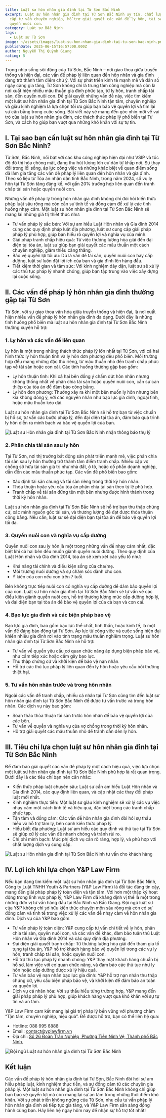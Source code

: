 ```yaml
---
title: Luật sư hôn nhân gia đình tại Từ Sơn Bắc Ninh
excerpt: Luật sư hôn nhân gia đình tại Từ Sơn Bắc Ninh uy tín, chất lượng cung
  cấp tư vấn chuyên nghiệp, hỗ trợ giải quyết các vấn đề ly hôn, tài sản và
  quyền nuôi con.
category: Luật sư Bắc Ninh
tags:
  - Luật sư Từ Sơn
image: ~/assets/images/luat-su-hon-nhan-gia-dinh-tai-tu-son-bac-ninh.png
publishDate: 2025-06-15T16:57:00.000Z
author: Nguyễn Thị Quỳnh Giang
rating: 5
---
```

Trong nhịp sống sôi động của Từ Sơn, Bắc Ninh – nơi giao thoa giữa truyền thống và hiện đại, các vấn đề pháp lý liên quan đến hôn nhân và gia đình đang trở thành tâm điểm chú ý. Với sự phát triển kinh tế mạnh mẽ và dân số ngày càng gia tăng, Từ Sơn không chỉ là trung tâm công nghiệp mà còn là nơi xuất hiện nhiều mâu thuẫn gia đình phức tạp, từ ly hôn, tranh chấp tài sản, đến quyền nuôi con. Để giải quyết những vấn đề này, việc tìm kiếm một luật sư hôn nhân gia đình tại Từ Sơn Bắc Ninh tận tâm, chuyên nghiệp và giàu kinh nghiệm là lựa chọn tối ưu giúp bạn bảo vệ quyền lợi và tìm lại sự cân bằng trong cuộc sống. Bài viết này sẽ mang đến góc nhìn mới về vai trò của luật sư hôn nhân gia đình, các thách thức pháp lý phổ biến tại Từ Sơn, và cách họ giúp bạn vượt qua những khó khăn với sự tự tin.

## I. Tại sao bạn cần luật sư hôn nhân gia đình tại Từ Sơn Bắc Ninh?

Từ Sơn, Bắc Ninh, nổi bật với các khu công nghiệp hiện đại như VSIP và tốc độ đô thị hóa chóng mặt, đang thu hút lượng lớn cư dân từ khắp nơi. Sự thay đổi trong lối sống, áp lực công việc và những khác biệt về quan điểm sống đã làm gia tăng các vấn đề pháp lý liên quan đến hôn nhân và gia đình. Theo số liệu từ Tòa án nhân dân tỉnh Bắc Ninh, trong năm 2024, số vụ ly hôn tại Từ Sơn tăng đáng kể, với gần 20% trường hợp liên quan đến tranh chấp tài sản hoặc quyền nuôi con.

Những vấn đề pháp lý trong hôn nhân gia đình không chỉ đòi hỏi kiến thức pháp luật sâu rộng mà còn cần sự tinh tế và đồng cảm để xử lý các tình huống nhạy cảm. Một luật sư hôn nhân gia đình tại Từ Sơn Bắc Ninh sẽ mang lại những giá trị thiết thực như:

* Tư vấn pháp lý sắc bén: Với sự am hiểu Luật Hôn nhân và Gia đình 2014 cùng các quy định pháp luật địa phương, luật sư cung cấp giải pháp pháp lý phù hợp, giúp bạn hiểu rõ quyền lợi và nghĩa vụ của mình.
* Giải pháp tranh chấp hiệu quả: Từ việc thương lượng hòa giải đến đại diện tại tòa án, luật sư giúp bạn giải quyết các mâu thuẫn một cách chuyên nghiệp, giảm thiểu căng thẳng.
* Bảo vệ quyền lợi tối ưu: Dù là vấn đề tài sản, quyền nuôi con hay cấp dưỡng, luật sư luôn đặt lợi ích của bạn và gia đình lên hàng đầu.
* Tiết kiệm thời gian và tâm sức: Với kinh nghiệm dày dặn, luật sư sẽ xử lý các thủ tục pháp lý nhanh chóng, giúp bạn tập trung vào việc xây dựng lại cuộc sống.

## II. Các vấn đề pháp lý hôn nhân gia đình thường gặp tại Từ Sơn

Từ Sơn, với sự giao thoa văn hóa giữa truyền thống và hiện đại, là nơi xuất hiện nhiều vấn đề pháp lý hôn nhân gia đình đa dạng. Dưới đây là những tình huống phổ biến mà luật sư hôn nhân gia đình tại Từ Sơn Bắc Ninh thường xuyên hỗ trợ:

### 1. Ly hôn và các vấn đề liên quan

Ly hôn là một trong những thách thức pháp lý lớn nhất tại Từ Sơn, với cả hai hình thức ly hôn thuận tình và ly hôn đơn phương đều phổ biến. Mỗi trường hợp đều mang những đặc thù riêng, từ mâu thuẫn nhỏ đến tranh chấp phức tạp về tài sản hoặc con cái. Các tình huống thường gặp bao gồm:

* Ly hôn thuận tình: Khi cả hai bên đồng ý chấm dứt hôn nhân nhưng không thống nhất về phân chia tài sản hoặc quyền nuôi con, cần sự can thiệp của tòa án để đảm bảo công bằng.
* Ly hôn đơn phương: Thường xảy ra khi một bên muốn ly hôn nhưng bên kia không đồng ý, với các nguyên nhân như bạo lực gia đình, ngoại tình, hoặc mâu thuẫn kéo dài.

Luật sư hôn nhân gia đình tại Từ Sơn Bắc Ninh sẽ hỗ trợ bạn từ việc chuẩn bị hồ sơ, tư vấn các bước pháp lý, đến đại diện tại tòa án, đảm bảo quá trình ly hôn diễn ra minh bạch và bảo vệ quyền lợi của bạn.

![Luật sư Hôn nhân gia đình tại Từ Sơn Bắc Ninh nhận thông báo thụ lý](~/assets/images/luat-su-hon-nhan-gia-dinh-tai-tu-son-bac-ninh-nhan-thong-bao-thu-ly.jpg "Luật sư Hôn nhân gia đình tại Từ Sơn Bắc Ninh nhận thông báo thụ lý")

### 2. Phân chia tài sản sau ly hôn

Tại Từ Sơn, nơi thị trường bất động sản phát triển mạnh mẽ, việc phân chia tài sản sau ly hôn thường trở thành tâm điểm tranh chấp. Nhiều cặp vợ chồng sở hữu tài sản giá trị như nhà đất, ô tô, hoặc cổ phần doanh nghiệp, dẫn đến các mâu thuẫn phức tạp. Các vấn đề phổ biến bao gồm:

* Xác định tài sản chung và tài sản riêng trong thời kỳ hôn nhân.
* Thỏa thuận hoặc yêu cầu tòa án phân chia tài sản theo tỷ lệ phù hợp.
* Tranh chấp về tài sản đứng tên một bên nhưng được hình thành trong thời kỳ hôn nhân.

Luật sư hôn nhân gia đình tại Từ Sơn Bắc Ninh sẽ hỗ trợ bạn thu thập chứng cứ, xác minh nguồn gốc tài sản, và thương lượng để đạt được thỏa thuận công bằng. Nếu cần, luật sư sẽ đại diện bạn tại tòa án để bảo vệ quyền lợi tối đa.

### 3. Quyền nuôi con và nghĩa vụ cấp dưỡng

Quyền nuôi con sau ly hôn là một trong những vấn đề nhạy cảm nhất, đặc biệt khi cả hai bên đều muốn giành quyền nuôi dưỡng. Theo quy định của Luật Hôn nhân và Gia đình 2014, tòa án sẽ xem xét các yếu tố như:

* Khả năng tài chính và điều kiện sống của cha/mẹ.
* Môi trường nuôi dưỡng và sự chăm sóc dành cho con.
* Ý kiến của con nếu con trên 7 tuổi.

Bên không trực tiếp nuôi con có nghĩa vụ cấp dưỡng để đảm bảo quyền lợi của con. Luật sư hôn nhân gia đình tại Từ Sơn Bắc Ninh sẽ tư vấn về các điều kiện giành quyền nuôi con, hỗ trợ thương lượng mức cấp dưỡng hợp lý, và đại diện bạn tại tòa án để bảo vệ quyền lợi của cả bạn và con cái.

### 4. Bạo lực gia đình và các biện pháp bảo vệ

Bạo lực gia đình, bao gồm bạo lực thể chất, tinh thần, hoặc kinh tế, là một vấn đề đáng báo động tại Từ Sơn. Áp lực từ công việc và cuộc sống hiện đại khiến nhiều gia đình rơi vào tình trạng mâu thuẫn nghiêm trọng. Luật sư hôn nhân gia đình tại Từ Sơn Bắc Ninh sẽ hỗ trợ:

* Tư vấn về quyền yêu cầu cơ quan chức năng áp dụng biện pháp bảo vệ, như cấm tiếp xúc hoặc cấm gây bạo lực.
* Thu thập chứng cứ và khởi kiện để bảo vệ nạn nhân.
* Hỗ trợ các thủ tục pháp lý liên quan đến ly hôn hoặc yêu cầu bồi thường thiệt hại.

### 5. Tư vấn hôn nhân trước và trong hôn nhân

Ngoài các vấn đề tranh chấp, nhiều cá nhân tại Từ Sơn cũng tìm đến luật sư hôn nhân gia đình tại Từ Sơn Bắc Ninh để được tư vấn trước và trong hôn nhân. Các dịch vụ này bao gồm:

* Soạn thảo thỏa thuận tài sản trước hôn nhân để bảo vệ quyền lợi của các bên.
* Tư vấn về quyền và nghĩa vụ của vợ chồng trong thời kỳ hôn nhân.
* Hỗ trợ giải quyết các mâu thuẫn nhỏ để tránh dẫn đến ly hôn.

## III. Tiêu chí lựa chọn luật sư hôn nhân gia đình tại Từ Sơn Bắc Ninh

Để đảm bảo giải quyết các vấn đề pháp lý một cách hiệu quả, việc lựa chọn một luật sư hôn nhân gia đình tại Từ Sơn Bắc Ninh phù hợp là rất quan trọng. Dưới đây là các tiêu chí bạn nên cân nhắc:

* Kiến thức pháp luật chuyên sâu: Luật sư cần am hiểu Luật Hôn nhân và Gia đình 2014, các quy định liên quan, và cập nhật các thay đổi pháp luật mới nhất.
* Kinh nghiệm thực tiễn: Một luật sư giàu kinh nghiệm sẽ xử lý các vụ việc nhạy cảm một cách tinh tế và hiệu quả, đặc biệt trong các tranh chấp phức tạp.
* Tận tâm và đồng cảm: Các vấn đề hôn nhân gia đình đòi hỏi sự thấu hiểu và hỗ trợ tâm lý, bên cạnh kiến thức pháp lý.
* Hiểu biết địa phương: Luật sư am hiểu các quy định và thủ tục tại Từ Sơn sẽ giúp xử lý các vấn đề nhanh chóng và tránh rủi ro.
* Chi phí minh bạch: Mức phí dịch vụ cần rõ ràng, hợp lý, và phù hợp với chất lượng dịch vụ cung cấp.

![Luật sư Hôn nhân gia đình tại Từ Sơn Bắc Ninh tư vấn cho khách hàng](~/assets/images/luat-su-hon-nhan-gia-dinh-tai-tu-son-bac-ninh-tu-van-cho-khach-hang.jpg "Luật sư Hôn nhân gia đình tại Từ Sơn Bắc Ninh tư vấn cho khách hàng")

## IV. Lợi ích khi lựa chọn Y&P Law Firm

Nếu bạn đang tìm kiếm một luật sư hôn nhân gia đình tại Từ Sơn Bắc Ninh, Công ty Luật TNHH Youth & Partners (Y&P Law Firm) là đối tác đáng tin cậy, mang đến giải pháp pháp lý toàn diện và tận tâm. Với hơn một thập kỷ hoạt động trong lĩnh vực pháp lý, Y&P Law Firm đã khẳng định vị thế là một trong những đơn vị tư vấn hàng đầu tại Bắc Ninh và Bắc Giang. Đội ngũ luật sư của Y&P không chỉ sở hữu kiến thức chuyên môn sâu rộng mà còn có sự đồng cảm và tinh tế trong việc xử lý các vấn đề nhạy cảm về hôn nhân gia đình. Dịch vụ của Y&P bao gồm:

* Tư vấn pháp lý toàn diện: Y&P cung cấp tư vấn chi tiết về ly hôn, phân chia tài sản, quyền nuôi con, và các vấn đề khác, đảm bảo tuân thủ Luật Hôn nhân và Gia đình 2014 và các quy định địa phương.
* Đại diện giải quyết tranh chấp: Từ thương lượng hòa giải đến tham gia tố tụng tại tòa án, Y&P hỗ trợ khách hàng bảo vệ quyền lợi trong các vụ ly hôn, tranh chấp tài sản, hoặc quyền nuôi con.
* Hỗ trợ thủ tục pháp lý nhanh chóng: Y&P thay mặt khách hàng chuẩn bị hồ sơ, làm việc với cơ quan chức năng, và đảm bảo các thủ tục như ly hôn hoặc cấp dưỡng được xử lý hiệu quả.
* Tư vấn bảo vệ nạn nhân bạo lực gia đình: Y&P hỗ trợ nạn nhân thu thập chứng cứ, yêu cầu biện pháp bảo vệ, và khởi kiện để đảm bảo an toàn và quyền lợi.
* Dịch vụ cá nhân hóa: Với sự thấu hiểu từng trường hợp, Y&P mang đến giải pháp pháp lý phù hợp, giúp khách hàng vượt qua khó khăn với sự tự tin và an tâm.

Y&P Law Firm cam kết mang lại giá trị pháp lý bền vững với phương châm “Tận tâm, chuyên nghiệp, hiệu quả”. Để được hỗ trợ, bạn có thể liên hệ qua:

* Hotline: 088 995 6888
* Email: contact@yplawfirm.vn
* Địa chỉ: [Số 26 Đoàn Trần Nghiệp, Phường Tiền Ninh Vệ, Thành phố Bắc Ninh.](https://maps.app.goo.gl/hSzGVgUBaoR6Nwq36)

[](https://maps.app.goo.gl/hSzGVgUBaoR6Nwq36)

![Đội ngũ Luật sư hôn nhân gia đình tại Từ Sơn Bắc Ninh](~/assets/images/doi-ngu-luat-su-hon-nhan-gia-dinh-tai-tu-son-bac-ninh.jpg "Đội ngũ Luật sư hôn nhân gia đình tại Từ Sơn Bắc Ninh")



## Kết luận

Các vấn đề pháp lý hôn nhân gia đình tại Từ Sơn, Bắc Ninh đòi hỏi sự am hiểu pháp luật, kinh nghiệm thực tiễn, và sự đồng cảm từ các chuyên gia pháp lý. Một luật sư hôn nhân gia đình tại Từ Sơn Bắc Ninh không chỉ giúp bạn bảo vệ quyền lợi mà còn mang lại sự an tâm trong những thời điểm khó khăn. Với sự phát triển không ngừng của Từ Sơn, nhu cầu tư vấn pháp lý hôn nhân gia đình sẽ tiếp tục gia tăng, và Y&P Law Firm sẵn sàng đồng hành cùng bạn. Hãy liên hệ ngay hôm nay để nhận sự hỗ trợ tốt nhất!
